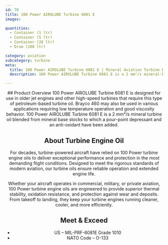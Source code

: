 ```yaml
---
id: 78
title: 100 Power AIROLUBE Turbine 6081 E
images:

quantities:
  - Container (1 ltr)
  - Container (5 ltr)
  - Container (20 ltr)
  - Drum (208 ltr)

category: aviation
subcategory: turbine
meta:
  title: 100 Power AIROLUBE Turbine 6081 E | Mineral Aviation Turbine Engine Oil
  description: 100 Power AIROLUBE Turbine 6081 E is a 2 mm²/s mineral-based turbine engine oil formulated for older jet engines and high-speed turbines. It features excellent low-temperature fluidity and oxidation stability, making it ideal for applications requiring reliable performance in cold conditions. Meets MIL-PRF-6081E Grade 1010 and NATO O-133 specifications.

---
```


<Header>
  ## Product Overview
  100 Power AIROLUBE Turbine 6081 E is designed for use in older jet engines and other high-speed turbines that require this type of petroleum-based turbine oil. Brayco 460 may also be used in various applications requiring low temperature operation and good viscosity behavior. 100 Power AIROLUBE Turbine 6081 E is a 2 mm²/s mineral turbine oil blended from mineral base stocks to which a pour-point depressant and an anti-oxidant have been added.

  ## About Turbine Engine Oil
  For decades, turbine-powered aircraft have relied on 100 Power turbine engine oils to deliver exceptional performance and protection in the most demanding flight conditions. Designed to meet the rigorous standards of modern aviation, our turbine oils ensure reliable operation and extended engine life.

  Whether your aircraft operates in commercial, military, or private aviation, 100 Power turbine engine oils are engineered to provide superior thermal stability, oxidation resistance, and protection against wear and deposits. From takeoff to landing, they keep your turbine engines running cleaner, cooler, and more efficiently.

  ## Meet & Exceed
  - US – MIL-PRF-6081E Grade 1010
  - NATO Code – O-133

</Header>
